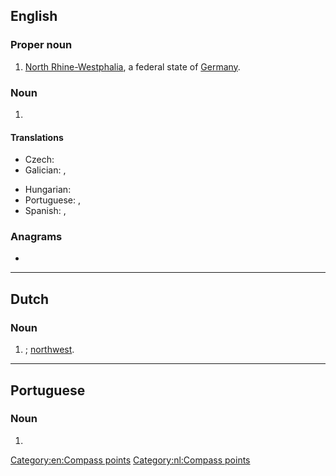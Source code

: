 {{also|nw|Nw.|nW|.nw}}
==English==

===Proper noun===
{{en-proper noun}}

# [[North Rhine-Westphalia]], a federal state of [[Germany]].

===Noun===
{{head|en|noun}}

# {{initialism of|en|[[northwest]]}}

====Translations====
{{trans-top|northwest}}
* Czech: {{t+|cs|SZ}}
* Galician: {{t|gl|NO}}, {{t|gl|NW}}
{{trans-mid}}
* Hungarian: {{t+|hu|ÉNy}}
* Portuguese: {{t|pt|NO}}, {{t|pt|NW}}
* Spanish: {{t|es|NO}}, {{t|es|NW}}
{{trans-bottom}}

===Anagrams===
* {{anagrams|en|a=nw|WN}}

[[Category:en:Compass points]]

----

==Dutch==

===Noun===
{{head|nl|noun}}

# {{initialism of|nl|noordwest|nodot=1}}; [[northwest]].

[[Category:nl:Compass points]]

----

==Portuguese==

===Noun===
{{pt-noun|m|-}}

# {{l|en|northwest}}